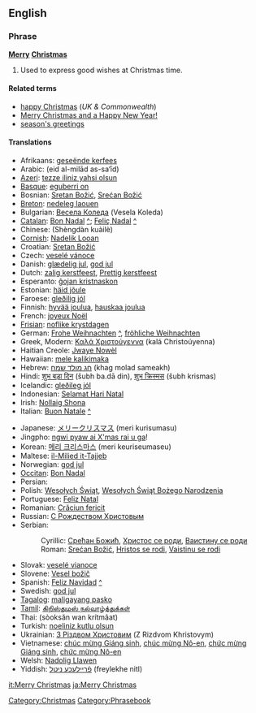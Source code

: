 ==English==

===Phrase===
'''[[Merry]] [[Christmas]]'''

# Used to express good wishes at Christmas time.

====Related terms====
*[[happy Christmas]] (''UK & Commonwealth'')
*[[Merry Christmas and a Happy New Year!]]
*[[season's greetings]]

====Translations====
{{trans-top|fixme=Translation table header lacks gloss}}
*Afrikaans: [[geseënde kerfees]]
*Arabic: {{ARchar|[[عيد الميلاد السعيد]]}} (eid al-milād as-sa‘īd)
*[[Azeri]]: [[tezze iliniz yahsi olsun]]
*[[Basque]]: [[eguberri on]]
*Bosnian: [[Sretan Božić#Bosnian|Sretan Božić]], [[Srećan Božić#Bosnian|Srećan Božić]]
*[[Breton]]: [[nedeleg laouen]]
*Bulgarian: [[Весела Коледа]] (Vesela Koleda)
*[[Catalan]]: [[Bon Nadal]] [[:ca:Bon Nadal|^]]; [[Feliç Nadal]] [[:ca:Feliç Nadal|^]]
*Chinese: {{zh-ts|聖誕快樂|圣诞快乐}} (Shèngdàn kuàilè)
*[[Cornish]]: [[Nadelik Looan]]
*Croatian: [[Sretan Božić#Croatian|Sretan Božić]]
*Czech: [[veselé vánoce]]
*Danish: [[glædelig jul]], [[god jul]]
*Dutch: [[zalig kerstfeest]], [[Prettig kerstfeest]]
*Esperanto: [[ĝojan kristnaskon]]
*Estonian: [[häid jõule]]
*Faroese: [[gleðilig jól]]
*Finnish: [[hyvää joulua]], [[hauskaa joulua]]
*French: [[joyeux Noël]]
*[[Frisian]]: [[noflike krystdagen]]
*German: [[Frohe Weihnachten]] [[:de:Frohe Weihnachten|^]], [[fröhliche Weihnachten]]
*Greek, Modern: [[Καλά Χριστούγεννα]] (kalá Christoúyenna)
*Haitian Creole: [[Jwaye Nowèl]]
*Hawaiian: [[mele kalikimaka]]
*Hebrew: [[חג מולד שמח]] (khag molad sameakh)
*Hindi: [[शुभ बड़ा दिन]] (šubh ba.dā din), [[शुभ क्रिस्मस]] (šubh krismas)
*Icelandic: [[gleðileg jól]]
*Indonesian: [[Selamat Hari Natal]]
*Irish: [[Nollaig Shona]]
*Italian: [[Buon Natale]] [[:it:Buon Natale|^]]
{{trans-mid}}
*Japanese: [[メリークリスマス]] (meri kurisumasu)
*Jingpho: [[ngwi pyaw ai X'mas rai u ga]]!
*Korean: [[메리 크리스마스]] (meri keuriseumaseu)
*Maltese: [[il-Milied it-Tajjeb]]
*Norwegian: [[god jul]]
*[[Occitan]]: [[Bon Nadal]]
*Persian: {{FAchar|[[میلاد مسیح مبارک باد]]}}
*Polish: [[Wesołych Świąt]], [[Wesołych Świąt Bożego Narodzenia]]
*Portuguese: [[Feliz Natal]]
*Romanian: [[Crăciun fericit]]
*Russian: [[С Рождеством Христовым]]
*Serbian:
*:Cyrillic: [[Срећан Божић#Serbian|Срећан Божић]], [[Христос се роди#Serbian|Христос се роди]], [[Ваистину се роди#Serbian|Ваистину се роди]]
*:Roman: [[Srećan Božić#Serbian|Srećan Božić]], [[Hristos se rodi#Serbian|Hristos se rodi]], [[Vaistinu se rodi#Serbian|Vaistinu se rodi]]
*Slovak: [[veselé vianoce]]
*Slovene: [[Vesel božič]]
*Spanish: [[Feliz Navidad]] [[:es:Feliz Navidad|^]]
*Swedish: [[god jul]]
*[[Tagalog]]: [[maligayang pasko]]
*[[Tamil]]: [[கிறிஸ்துமஸ் நல்வாழ்த்துக்கள்]]
*Thai: {{THchar|[[สุขสันต์วันคริสต์มาส]]}} (sòoksăn wan krítmâat)
*Turkish: [[noeliniz kutlu olsun]]
*Ukrainian: [[З Різдвом Христовим]] (Z Rizdvom Khristovym)
*Vietnamese: [[chúc mừng Giáng sinh]], [[chúc mừng Nô-en]], [[chức mừng Giáng sinh]], [[chức mừng Nô-en]]
*Welsh: [[Nadolig Llawen]]
*Yiddish: [[פֿרײלעכע ניטל]] (freylekhe nitl)
{{trans-bottom}}

[[Category:Christmas]]
[[Category:Phrasebook]]

[[it:Merry Christmas]]
[[ja:Merry Christmas]]